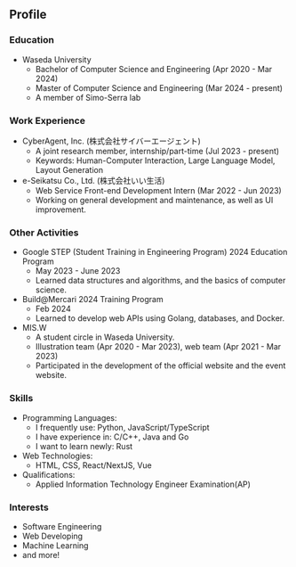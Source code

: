 ## Profile

### Education

- Waseda University
  - Bachelor of Computer Science and Engineering (Apr 2020 - Mar 2024)
  - Master of Computer Science and Engineering (Mar 2024 - present)
  - A member of Simo-Serra lab

### Work Experience

- CyberAgent, Inc. (株式会社サイバーエージェント)
  - A joint research member, internship/part-time (Jul 2023 - present)
  - Keywords: Human-Computer Interaction, Large Language Model, Layout Generation
- e-Seikatsu Co., Ltd. (株式会社いい生活)
  - Web Service Front-end Development Intern (Mar 2022 - Jun 2023)
  - Working on general development and maintenance, as well as UI improvement.

### Other Activities

- Google STEP (Student Training in Engineering Program) 2024 Education Program
  - May 2023 - June 2023
  - Learned data structures and algorithms, and the basics of computer science.
- Build@Mercari 2024 Training Program
  - Feb 2024
  - Learned to develop web APIs using Golang, databases, and Docker.
- MIS.W
  - A student circle in Waseda University.
  - Illustration team (Apr 2020 - Mar 2023), web team (Apr 2021 - Mar 2023)
  - Participated in the development of the official website and the event website.

### Skills

- Programming Languages:
  - I frequently use: Python, JavaScript/TypeScript
  - I have experience in: C/C++, Java and Go
  - I want to learn newly: Rust
- Web Technologies:
  - HTML, CSS, React/NextJS, Vue
- Qualifications:
  - Applied Information Technology Engineer Examination(AP)

### Interests

- Software Engineering
- Web Developing
- Machine Learning
- and more!
